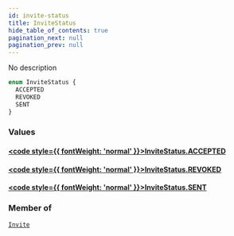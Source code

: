 ```yaml
---
id: invite-status
title: InviteStatus
hide_table_of_contents: true
pagination_next: null
pagination_prev: null
---
```








No description

```graphql
enum InviteStatus {
  ACCEPTED
  REVOKED
  SENT
}
```


### Values

#### [<code style={{ fontWeight: 'normal' }}>InviteStatus.<b>ACCEPTED</b></code>](#) 
> 
> 

#### [<code style={{ fontWeight: 'normal' }}>InviteStatus.<b>REVOKED</b></code>](#) 
> 
> 

#### [<code style={{ fontWeight: 'normal' }}>InviteStatus.<b>SENT</b></code>](#) 
> 
> 



### Member of

[`Invite`](/objects/invite)  <Badge class="secondary" text="object"/>



